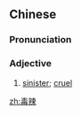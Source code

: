 ==Chinese==
{{zh-forms}}

===Pronunciation===
{{zh-pron
|m=dúlà
|c=duk6 laat6
|cat=a
}}

===Adjective===
{{zh-adj}}

# [[sinister]]; [[cruel]]

[[zh:毒辣]]